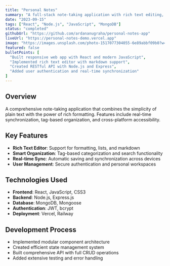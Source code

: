 ```yaml
---
title: "Personal Notes"
summary: "A full-stack note-taking application with rich text editing, organization features, and real-time synchronization built with React and Node.js."
date: "2023-09-15"
tags: ["React", "Node.js", "JavaScript", "MongoDB"]
status: "completed"
githubUrl: "https://github.com/ardananugraha/personal-notes-app"
liveUrl: "https://personal-notes-demo.vercel.app"
image: "https://images.unsplash.com/photo-1517077304055-6e89abbf09b0?w=600&h=400&fit=crop"
featured: false
bulletPoints: [
  "Built responsive web app with React and modern JavaScript",
  "Implemented rich text editor with markdown support",
  "Created RESTful API with Node.js and Express",
  "Added user authentication and real-time synchronization"
]
---
```


## Overview

A comprehensive note-taking application that combines the simplicity of plain text with the power of rich formatting. Features include real-time synchronization, tag-based organization, and cross-platform accessibility.

## Key Features

- **Rich Text Editor**: Support for formatting, lists, and markdown
- **Smart Organization**: Tag-based categorization and search functionality
- **Real-time Sync**: Automatic saving and synchronization across devices
- **User Management**: Secure authentication and personal workspaces

## Technologies Used

- **Frontend**: React, JavaScript, CSS3
- **Backend**: Node.js, Express.js
- **Database**: MongoDB, Mongoose
- **Authentication**: JWT, bcrypt
- **Deployment**: Vercel, Railway

## Development Process

- Implemented modular component architecture
- Created efficient state management system
- Built comprehensive API with full CRUD operations
- Added extensive testing and error handling